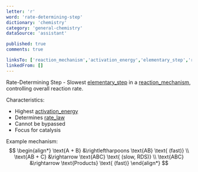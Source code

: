 ```yaml
---
letter: 'r'
word: 'rate-determining-step'
dictionary: 'chemistry'
category: 'general-chemistry'
dataSource: 'assistant'

published: true
comments: true

linksTo: ['reaction_mechanism','activation_energy','elementary_step','rate_law']
linkedFrom: []
---
```


<a id="rate_determining_step">Rate-Determining Step</a> - Slowest [elementary_step](#elementary_step) in a [reaction_mechanism](#reaction_mechanism), controlling overall reaction rate.

Characteristics:
- Highest [activation_energy](#activation_energy)
- Determines [rate_law](#rate_law)
- Cannot be bypassed
- Focus for catalysis

Example mechanism:
$$
\begin{align*}
\text{A + B} &\rightleftharpoons \text{AB} \text{ (fast)} \\
\text{AB + C} &\rightarrow \text{ABC} \text{ (slow, RDS)} \\
\text{ABC} &\rightarrow \text{Products} \text{ (fast)}
\end{align*}
$$
